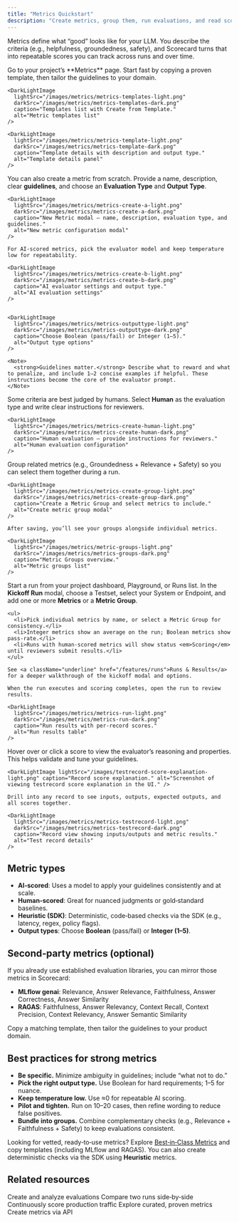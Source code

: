 ```yaml
---
title: "Metrics Quickstart"
description: "Create metrics, group them, run evaluations, and read scores."
---
```



<DarkLightImage
  lightSrc="/images/metrics/metrics-overview-light.png"
  darkSrc="/images/metrics/metrics-overview-dark.png"
  caption="Metrics page with Metrics, Groups, and Templates tabs."
  alt="Metrics page overview"
/>

Metrics define what “good” looks like for your LLM. You describe the criteria (e.g., helpfulness, groundedness, safety), and Scorecard turns that into repeatable scores you can track across runs and over time.

<Steps>
  <Step title="Open Metrics and explore templates">
    Go to your project’s **Metrics** page. Start fast by copying a proven template, then tailor the guidelines to your domain.

    <DarkLightImage
      lightSrc="/images/metrics/metrics-templates-light.png"
      darkSrc="/images/metrics/metrics-templates-dark.png"
      caption="Templates list with Create from Template."
      alt="Metric templates list"
    />

    <DarkLightImage
      lightSrc="/images/metrics/metrics-template-light.png"
      darkSrc="/images/metrics/metrics-template-dark.png"
      caption="Template details with description and output type."
      alt="Template details panel"
    />
  </Step>

  <Step title="Create your first metric (AI‑scored)">
    You can also create a metric from scratch. Provide a name, description, clear <strong>guidelines</strong>, and choose an <strong>Evaluation Type</strong> and <strong>Output Type</strong>.

    <DarkLightImage
      lightSrc="/images/metrics/metrics-create-a-light.png"
      darkSrc="/images/metrics/metrics-create-a-dark.png"
      caption="New Metric modal – name, description, evaluation type, and guidelines."
      alt="New metric configuration modal"
    />

    For AI‑scored metrics, pick the evaluator model and keep temperature low for repeatability.

    <DarkLightImage
      lightSrc="/images/metrics/metrics-create-b-light.png"
      darkSrc="/images/metrics/metrics-create-b-dark.png"
      caption="AI evaluator settings and output type."
      alt="AI evaluation settings"
    />


    <DarkLightImage
      lightSrc="/images/metrics/metrics-outputtype-light.png"
      darkSrc="/images/metrics/metrics-outputtype-dark.png"
      caption="Choose Boolean (pass/fail) or Integer (1–5)."
      alt="Output type options"
    />

    <Note>
      <strong>Guidelines matter.</strong> Describe what to reward and what to penalize, and include 1–2 concise examples if helpful. These instructions become the core of the evaluator prompt.
    </Note>
  </Step>

  <Step title="Optional: Human‑scored metric">
    Some criteria are best judged by humans. Select <strong>Human</strong> as the evaluation type and write clear instructions for reviewers.

    <DarkLightImage
      lightSrc="/images/metrics/metrics-create-human-light.png"
      darkSrc="/images/metrics/metrics-create-human-dark.png"
      caption="Human evaluation – provide instructions for reviewers."
      alt="Human evaluation configuration"
    />
  </Step>

  <Step title="Create a Metric Group">
    Group related metrics (e.g., Groundedness + Relevance + Safety) so you can select them together during a run.

    <DarkLightImage
      lightSrc="/images/metrics/metrics-create-group-light.png"
      darkSrc="/images/metrics/metrics-create-group-dark.png"
      caption="Create a Metric Group and select metrics to include."
      alt="Create metric group modal"
    />

    After saving, you’ll see your groups alongside individual metrics.

    <DarkLightImage
      lightSrc="/images/metrics/metric-groups-light.png"
      darkSrc="/images/metrics/metrics-groups-dark.png"
      caption="Metric Groups overview."
      alt="Metric groups list"
    />
  </Step>

  <Step title="Kick off a Run and pick metrics">
    Start a run from your project dashboard, Playground, or Runs list. In the <strong>Kickoff Run</strong> modal, choose a Testset, select your System or Endpoint, and add one or more <strong>Metrics</strong> or a <strong>Metric Group</strong>.

    <ul>
      <li>Pick individual metrics by name, or select a Metric Group for consistency.</li>
      <li>Integer metrics show an average on the run; Boolean metrics show pass‑rate.</li>
      <li>Runs with human‑scored metrics will show status <em>Scoring</em> until reviewers submit results.</li>
    </ul>

    See <a className="underline" href="/features/runs">Runs & Results</a> for a deeper walkthrough of the kickoff modal and options.

    When the run executes and scoring completes, open the run to review results.

    <DarkLightImage
      lightSrc="/images/metrics/metrics-run-light.png"
      darkSrc="/images/metrics/metrics-run-dark.png"
      caption="Run results with per‑record scores."
      alt="Run results table"
    />
  </Step>

  <Step title="Inspect scores and explanations">
    Hover over or click a score to view the evaluator’s reasoning and properties. This helps validate and tune your guidelines.

    <DarkLightImage lightSrc="/images/testrecord-score-explanation-light.png" caption="Record score explanation." alt="Screenshot of viewing testrecord score explanation in the UI." />

    Drill into any record to see inputs, outputs, expected outputs, and all scores together.

    <DarkLightImage
      lightSrc="/images/metrics/metrics-testrecord-light.png"
      darkSrc="/images/metrics/metrics-testrecord-dark.png"
      caption="Record view showing inputs/outputs and metric results."
      alt="Test record details"
    />
  </Step>
</Steps>

## Metric types

- **AI‑scored**: Uses a model to apply your guidelines consistently and at scale.
- **Human‑scored**: Great for nuanced judgments or gold‑standard baselines.
- **Heuristic (SDK)**: Deterministic, code‑based checks via the SDK (e.g., latency, regex, policy flags).
- **Output types**: Choose <strong>Boolean</strong> (pass/fail) or <strong>Integer (1–5)</strong>.

## Second‑party metrics (optional)

If you already use established evaluation libraries, you can mirror those metrics in Scorecard:

- **MLflow genai**: Relevance, Answer Relevance, Faithfulness, Answer Correctness, Answer Similarity
- **RAGAS**: Faithfulness, Answer Relevancy, Context Recall, Context Precision, Context Relevancy, Answer Semantic Similarity

Copy a matching template, then tailor the guidelines to your product domain.

## Best practices for strong metrics

- **Be specific.** Minimize ambiguity in guidelines; include “what not to do.”
- **Pick the right output type.** Use Boolean for hard requirements; 1–5 for nuance.
- **Keep temperature low.** Use ≈0 for repeatable AI scoring.
- **Pilot and tighten.** Run on 10–20 cases, then refine wording to reduce false positives.
- **Bundle into groups.** Combine complementary checks (e.g., Relevance + Faithfulness + Safety) to keep evaluations consistent.

<Note>
  Looking for vetted, ready‑to‑use metrics? Explore <a href="/features/best-in-class-metrics" className="underline">Best‑in‑Class Metrics</a> and copy templates (including MLflow and RAGAS). You can also create deterministic checks via the SDK using <strong>Heuristic</strong> metrics.
</Note>

## Related resources

<Card title="Runs" icon="play" href="/features/runs">
  Create and analyze evaluations
</Card>

<Card title="A/B Comparison" icon="git-merge" href="/features/a-b-comparison">
  Compare two runs side‑by‑side
</Card>

<Card title="Monitoring" icon="activity" href="/features/monitoring">
  Continuously score production traffic
</Card>

<Card title="Best‑in‑Class Metrics" icon="star" href="/features/best-in-class-metrics">
  Explore curated, proven metrics
</Card>

<Card title="API Reference" icon="code" href="/api-reference/create-metric">
  Create metrics via API
</Card>